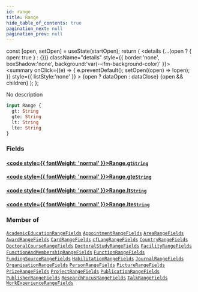 ```yaml
---
id: range
title: Range
hide_table_of_contents: true
pagination_next: null
pagination_prev: null
---
```







  const [open, setOpen] = useState(startOpen);
  return (
    <details {...(open ? { open: true } : {})} className="details" style={{ border:'none', boxShadow:'none', background:'var(--ifm-background-color)' }}>
      <summary
        onClick={(e) => {
          e.preventDefault();
          setOpen((open) => !open);
        }}
        style={{ listStyle:'none' }}
      >
      {open ? dataOpen : dataClose}
      </summary>
      {open && children}
    </details>
  );
};




No description


```graphql
input Range {
  gt: String
  gte: String
  lt: String
  lte: String
}
```




### Fields

#### [<code style={{ fontWeight: 'normal' }}>Range.<b>gt</b></code>](#)<Bullet />[`String`](/cris/scalars/string) <Badge class="secondary" text="scalar"/>
> 
> 

#### [<code style={{ fontWeight: 'normal' }}>Range.<b>gte</b></code>](#)<Bullet />[`String`](/cris/scalars/string) <Badge class="secondary" text="scalar"/>
> 
> 

#### [<code style={{ fontWeight: 'normal' }}>Range.<b>lt</b></code>](#)<Bullet />[`String`](/cris/scalars/string) <Badge class="secondary" text="scalar"/>
> 
> 

#### [<code style={{ fontWeight: 'normal' }}>Range.<b>lte</b></code>](#)<Bullet />[`String`](/cris/scalars/string) <Badge class="secondary" text="scalar"/>
> 
> 



### Member of

[`AcademicEducationRangeFields`](/cris/inputs/academic-education-range-fields)  <Badge class="secondary" text="input"/><Bullet />[`AppointmentRangeFields`](/cris/inputs/appointment-range-fields)  <Badge class="secondary" text="input"/><Bullet />[`AreaRangeFields`](/cris/inputs/area-range-fields)  <Badge class="secondary" text="input"/><Bullet />[`AwardRangeFields`](/cris/inputs/award-range-fields)  <Badge class="secondary" text="input"/><Bullet />[`CardRangeFields`](/cris/inputs/card-range-fields)  <Badge class="secondary" text="input"/><Bullet />[`cfLangRangeFields`](/cris/inputs/cf-lang-range-fields)  <Badge class="secondary" text="input"/><Bullet />[`CountryRangeFields`](/cris/inputs/country-range-fields)  <Badge class="secondary" text="input"/><Bullet />[`DoctoralCourseRangeFields`](/cris/inputs/doctoral-course-range-fields)  <Badge class="secondary" text="input"/><Bullet />[`DoctoralStudyRangeFields`](/cris/inputs/doctoral-study-range-fields)  <Badge class="secondary" text="input"/><Bullet />[`FacilityRangeFields`](/cris/inputs/facility-range-fields)  <Badge class="secondary" text="input"/><Bullet />[`FunctionAndMembershipRangeFields`](/cris/inputs/function-and-membership-range-fields)  <Badge class="secondary" text="input"/><Bullet />[`FunctionRangeFields`](/cris/inputs/function-range-fields)  <Badge class="secondary" text="input"/><Bullet />[`FundingSourceRangeFields`](/cris/inputs/funding-source-range-fields)  <Badge class="secondary" text="input"/><Bullet />[`HabilitationRangeFields`](/cris/inputs/habilitation-range-fields)  <Badge class="secondary" text="input"/><Bullet />[`JournalRangeFields`](/cris/inputs/journal-range-fields)  <Badge class="secondary" text="input"/><Bullet />[`OrganisationRangeFields`](/cris/inputs/organisation-range-fields)  <Badge class="secondary" text="input"/><Bullet />[`PersonRangeFields`](/cris/inputs/person-range-fields)  <Badge class="secondary" text="input"/><Bullet />[`PictureRangeFields`](/cris/inputs/picture-range-fields)  <Badge class="secondary" text="input"/><Bullet />[`PrizeRangeFields`](/cris/inputs/prize-range-fields)  <Badge class="secondary" text="input"/><Bullet />[`ProjectRangeFields`](/cris/inputs/project-range-fields)  <Badge class="secondary" text="input"/><Bullet />[`PublicationRangeFields`](/cris/inputs/publication-range-fields)  <Badge class="secondary" text="input"/><Bullet />[`PublisherRangeFields`](/cris/inputs/publisher-range-fields)  <Badge class="secondary" text="input"/><Bullet />[`ResearchFocusRangeFields`](/cris/inputs/research-focus-range-fields)  <Badge class="secondary" text="input"/><Bullet />[`TalkRangeFields`](/cris/inputs/talk-range-fields)  <Badge class="secondary" text="input"/><Bullet />[`WorkExperienceRangeFields`](/cris/inputs/work-experience-range-fields)  <Badge class="secondary" text="input"/>

